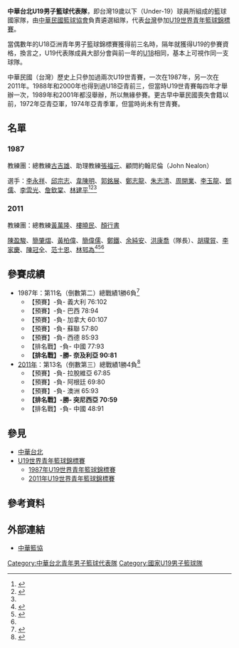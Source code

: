 {{Other uses|中華台北籃球代表隊}}
'''中華台北U19男子籃球代表隊'''，即台灣19歲以下（Under-19）球員所組成的籃球國家隊，由[[中華民國籃球協會|中華民國籃球協會]]負責遴選組隊，代表[[台灣|台灣]]參加[[U19世界青年籃球錦標賽|U19世界青年籃球錦標賽]]。

當偶數年的U18亞洲青年男子籃球錦標賽獲得前三名時，隔年就獲得U19的參賽資格，換言之，U19代表隊成員大部分會與前一年的[[中華台北U18青年男子籃球代表隊|U18]]相同，基本上可視作同一支球隊。

中華民國（台灣）歷史上只參加過兩次U19世青賽，一次在1987年，另一次在2011年。1988年和2000年也得到過U18亞青前三，但當時U19世青賽每四年才舉辦一次，1989年和2001年都沒舉辦，所以無緣參賽。更古早中華民國喪失會籍以前，1972年亞青亞軍，1974年亞青季軍，但當時尚未有世青賽。

==名單==
===1987===
教練團：總教練[[古吉雄|古吉雄]]、助理教練[[張福元|張福元]]、顧問約翰尼倫（John Nealon）

選手：[[李永祥|李永祥]]、[[邱宗志|邱宗志]]、[[韋陳明|韋陳明]]、[[郭銘展|郭銘展]]、[[鄭志龍|鄭志龍]]、[[朱志清|朱志清]]、[[周開業|周開業]]、[[李玉龍|李玉龍]]、[[鄧儒|鄧儒]]、[[李雲光|李雲光]]、[[詹欽棠|詹欽棠]]、[[林建平|林建平]]<ref>{{cite news |title=中華青年籃球隊成軍 周開業廿三日返國效力 |work=民生報 |date=1987-06-09}}</ref><ref>{{cite news |title=世青男籃隊 昨天授旗 明天出征 |work=民生報 |date=1987-07-19}}</ref><ref name="FIBA-1987"/>

===2011===
教練團：總教練[[黃萬隆|黃萬隆]]、[[樓曉民|樓曉民]]、[[顏行書|顏行書]]

[[陳盈駿|陳盈駿]]、[[簡肇熠|簡肇熠]]、[[黃柏偉|黃柏偉]]、[[簡偉儒|簡偉儒]]、[[鄭鐵|鄭鐵]]、[[余純安|余純安]]、[[洪康喬|洪康喬]]（隊長）、[[胡瓏貿|胡瓏貿]]、[[李家慶_(籃球員)|李家慶]]、[[陳冠全|陳冠全]]、[[范士恩|范士恩]]、[[林郅為|林郅為]]<ref>{{cite news |title=為國爭光 拼到底 |url=https://tw.appledaily.com/sports/20110626/NBVYL6HDCAB62E7EB6VW76A75Y/ |accessdate=2022-05-24 |work=蘋果日報 |date=2011-06-26 |location=臺灣}}</ref><ref>{{cite news |author1=黃邱倫 |title=亞青男籃賽－中華首遇強敵 |url=https://www.chinatimes.com/newspapers/20100922000613-260111?chdtv |accessdate=2022-05-24 |work=中國時報 |date=2010-09-22}}</ref><ref name="FIBA-2011"/>

==參賽成績==
*1987年：第11名（倒數第二）總戰績1勝6負<ref name="FIBA-1987">{{cite web |title=Chinese Taipei 1987 World Championship for Junior Men |url=http://archive.fiba.com/pages/eng/fa/team/p/sid/2893/tid/370/_/1987_World_Championship_for_Junior_Men_/index.html |website=ARCHIVE.FIBA.COM |accessdate=2022-05-24}}</ref>
**【預賽】-負- 義大利 76:102
**【預賽】-負- 巴西 78:94
**【預賽】-負- 加拿大 60:107
**【預賽】-負- 蘇聯 57:80
**【預賽】-負- 西德 85:93
**【排名戰】-負- 中國 77:93
**'''【排名戰】-勝- 奈及利亞 90:81'''
*[[2011年U19世界青年籃球錦標賽|2011年]]：第13名（倒數第三）總戰績1勝4負<ref name="FIBA-2011">{{cite web |title=Chinese Taipei 2011 FIBA U19 World Championship |url=http://archive.fiba.com/pages/eng/fa/team/p/sid/5194/tid/370/_/2011_FIBA_U19_World_Championship_/index.html |website=ARCHIVE.FIBA.COM |accessdate=2022-05-24}}</ref>
**【預賽】-負- 拉脫維亞 67:85
**【預賽】-負- 阿根廷 69:80
**【預賽】-負- 澳洲 65:93
**'''【排名戰】-勝- 突尼西亞 70:59'''
**【排名戰】-負- 中國 48:91

== 參見 ==
*[[中華台北|中華台北]]
*[[U19世界青年籃球錦標賽|U19世界青年籃球錦標賽]]
**[[1987年U19世界青年籃球錦標賽|1987年U19世界青年籃球錦標賽]]
**[[2011年U19世界青年籃球錦標賽|2011年U19世界青年籃球錦標賽]]

== 參考資料 ==
{{reflist|3}}

==外部連結==
*[https://web.archive.org/web/20110606114811/http://www.basketball-tpe.org/front/bin/home.phtml 中華籃協]

{{臺灣籃球}}
{{Portal bar|中華民國|臺灣|籃球}}
[[Category:中華台北青年男子籃球代表隊|Category:中華台北青年男子籃球代表隊]]
[[Category:國家U19男子籃球隊|Category:國家U19男子籃球隊]]